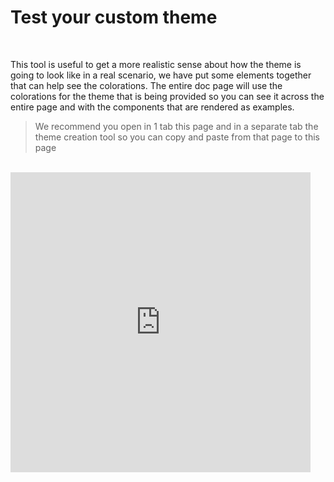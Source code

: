 
# Test your custom theme

<UiLineSeparator />

<br />

This tool is useful to get a more realistic sense about how the theme is going to look like in a real scenario, we have put some elements
together that can help see the colorations. The entire doc page will use the colorations for the theme that is being provided
so you can see it across the entire page and with the components that are rendered as examples.

> We recommend you open in 1 tab this page and in a separate tab the theme creation tool so you can copy and paste from that page to this page

<TestTheme />

<br />
<iframe
  src="https://giphy.com/embed/LS2WElet7iL31i3bxh"
  width="480"
  height="480"
  frameBorder="0"
  class="giphy-embed"
  allowFullScreen
></iframe>
